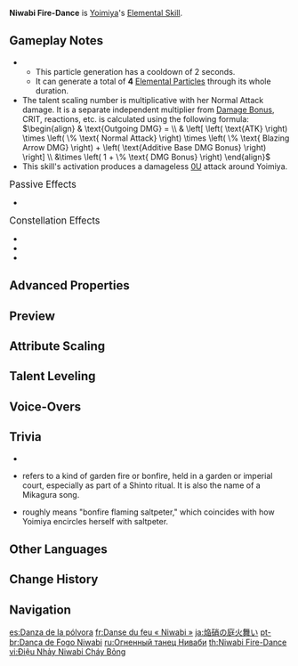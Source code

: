 {{Talent Infobox
|image         = Talent Niwabi Fire-Dance.png
|character     = Yoimiya
|type          = Elemental Skill
|info          = Yoimiya waves a sparkler and causes a ring of saltpeter to surround her.<br /><br />'''Niwabi Enshou'''<br />During this time, arrows fired by Yoimiya's Normal Attack will be Blazing Arrows, and their DMG will be increased and [[Elemental Infusion|converted]] to {{Color|Pyro DMG}}.<br />During this time, Normal Attack: [[Firework Flare-Up]] will not generate Kindling Arrows at Charge Level 2.<br /><br />This effect will deactivate when Yoimiya leaves the field.
|energyGen     = This skill generates '''1''' Elemental Particle when hit an enemies with a buffed attack; with a cooldown of 2 seconds.
|particles     = 1×4
|CD            = 18s
|duration      = 10s
|attr1         = Blazing Arrow DMG
|value1        = 137.9%-170.6% Normal Attack DMG
|utility1      = Conversion
|utility2      = Requires Staying on Field
|utility3      = Base DMG Multiplier
|utility4      = Normal Attack DMG Increase
}}
{{Description|"Niwabi" is a form of incense firework created by Yoimiya herself. Its ability to be lit without any prior training or preperation has made it a real hit. After many fire-related incidents, the [[Tenryou Commission]] ordered the use of "Niwabi" banned, but small bright sparks can often still be seen springing up at night. If seen from above, they look almost like little twinkling stars.}}
'''Niwabi Fire-Dance''' is [[Yoimiya]]'s [[Elemental Skill]].

==Gameplay Notes==
* {{TalentNote|particles|a converted attack|1}}
** This particle generation has a cooldown of 2 seconds.
** It can generate a total of '''4''' [[Elemental Particle]]s through its whole duration.
* The talent scaling number is multiplicative with her Normal Attack damage. It is a separate independent multiplier from [[Damage Bonus]], CRIT, reactions, etc. is calculated using the following formula:<br /><math>\begin{align} & \text{Outgoing DMG} = \\ & \left[ \left( \text{ATK} \right) \times \left( \% \text{ Normal Attack}   \right) \times \left( \% \text{ Blazing Arrow DMG}   \right) + \left( \text{Additive Base DMG Bonus} \right) \right] \\ &\times \left( 1 + \% \text{ DMG Bonus}  \right) \end{align}</math>
* This skill's activation produces a damageless [[0U]] {{Pyro}} attack around Yoimiya.

;<big>Passive Effects</big>
* {{TalentNote|character=Yoimiya|talent=Niwabi Fire-Dance|ascension|1|Tricks of the Trouble-Maker}}

;<big>Constellation Effects</big>
*{{TalentNote|constellation|3|Trickster's Flare}}
*{{TalentNote|constellation|4|Pyrotechnic Professional}}
*{{TalentNote|constellation|6|Naganohara Meteor Swarm}}

==Advanced Properties==
{{Advanced Properties
|title   = Activation Damagless Hit
|gu      = 0U
|icdtag  = none
|poise   = 60
|impulse = 3

|title2   = Converted Normal Attack 1-Hit A
|gu2      = 1U
|icdtag2  = Normal Attack
|icdtype2 = 2.5s/3 Hits
|poise2   = 8.1515
|impulse2 = 2

|title3   = Converted Normal Attack 1-Hit B
|gu3      = 1U
|icdtag3  = Normal Attack
|icdtype3 = 2.5s/3 Hits
|poise3   = 8.1515
|impulse3 = 2

|title4   = Converted Normal Attack 2-Hit
|gu4      = 1U
|icdtag4  = Normal Attack
|icdtype4 = 2.5s/3 Hits
|poise4   = 15.651
|impulse4 = 2

|title5   = Converted Normal Attack 3-Hit
|gu5      = 1U
|icdtag5  = Normal Attack
|icdtype5 = 2.5s/3 Hits
|poise5   = 19.98
|impulse5 = 2

|title6   = Converted Normal Attack 4-Hit A
|gu6      = 1U
|icdtag6  = Normal Attack
|icdtype6 = 2.5s/3 Hits
|poise6   = 10.656
|impulse6 = 2

|title7   = Converted Normal Attack 4-Hit B
|gu7      = 1U
|icdtag7  = Normal Attack
|icdtype7 = 2.5s/3 Hits
|poise7   = 10.656
|impulse7 = 2

|title8   = Converted Normal Attack 5-Hit
|gu8      = 1U
|icdtag8  = Normal Attack
|icdtype8 = 2.5s/3 Hits
|poise8   = 23.8428
|impulse8 = 2
}}

==Preview==
{{Preview
|file1=Niwabi Fire-Dance Press Preview
|caption1=Activate

|file2=Niwabi Fire-Dance Normal Preview
|caption2=Normal Attack In Niwabi Enshou State

|file3=Niwabi Fire-Dance Charged Preview
|caption3=Charged Attack In Niwabi Enshou State
}}

==Attribute Scaling==
{{Talent Scaling
|talentType=Elemental Skill
|levels=13
|order=blazingarrowdmg,duration,cd
|titles=Blazing Arrow DMG (% Normal Attack DMG),Duration,CD
|blazingarrowdmg_1=137.91
|blazingarrowdmg_2=140.18
|blazingarrowdmg_3=142.45
|blazingarrowdmg_4=145.40
|blazingarrowdmg_5=147.67
|blazingarrowdmg_6=149.94
|blazingarrowdmg_7=152.89
|blazingarrowdmg_8=155.84
|blazingarrowdmg_9=158.79
|blazingarrowdmg_10=161.74
|blazingarrowdmg_11=164.69
|blazingarrowdmg_12=167.65
|blazingarrowdmg_13=170.60
|duration=10s
|cd=18s
}}

==Talent Leveling==
{{Talent Upgrade|Yoimiya}}

==Voice-Overs==
{{Talent VO}}

==Trivia==
* {{TalentNote|clap}}
* {{Lang|Niwabi|ja=庭火}} refers to a kind of garden fire or bonfire, held in a garden or imperial court, especially as part of a Shinto ritual. It is also the name of a Mikagura{{Lang|ja=御神楽}} song.
* {{Lang|Niwabi Enshou|ja=庭火の焰硝|ja_rm=Niwabi no Enshou|zh=庭火焰硝|zh_rm=Tínghuǒ Yànxiāo}} roughly means "bonfire flaming saltpeter," which coincides with how Yoimiya encircles herself with saltpeter.

==Other Languages==
{{Other Languages
|en      = Niwabi Fire-Dance
|zhs     = 焰硝庭火舞
|zhs_rm  = Yàn Xiāo Tíng Huǒ Wǔ
|zht     = 焰硝庭火舞
|zht_rm  = Yàn Xiāo Tíng Huǒ Wǔ
|zh_tl   = Fire Dance of the Court of Flaming Saltpeter
|ja      = 焔硝の庭火舞い
|ja_rm   = Enshou no Niwabi Mai
|ja_tl   = Bonfire of Flaming Saltpeter Dance
|ko      = 염초 정화(庭火)의 춤
|ko_rm   = Yeomcho Jeonghwa-ui Chum
|ko_tl   = Niter Ritual Bonfire Dance
|es      = Danza de la pólvora
|es_tl   = Dance of Gunpowder
|fr      = Danse du feu « Niwabi »
|fr_tl   = Fire Dance "Niwabi"
|ru      = Огненный танец Ниваби
|ru_tl   = Niwabi Fire-Dance
|th      = Niwabi Fire-Dance
|vi      = Điệu Nhảy Niwabi Cháy Bỏng
|vi_tl   = Burning Niwabi Dance
|de      = Niwabi-Feuertanz
|de_tl   = Niwabi Fire-Dance
|id      = Niwabi Fire-Dance
|pt      = Dança de Fogo Niwabi
|pt_tl   = Fire Dance Niwabi
|tr      = Niwabi Ateş Dansı
|tr_tl   = Niwabi Fire-Dance
|it      = Danza del fuoco Niwabi
|it_tl   = Dance of the Fire Niwabi
}}

==Change History==
{{Change History|2.0}}
<!--
==References==
{{Reflist}}-->

==Navigation==
{{Talent Navbox|Yoimiya}}

[[es:Danza de la pólvora]]
[[fr:Danse du feu « Niwabi »]]
[[ja:焔硝の庭火舞い]]
[[pt-br:Dança de Fogo Niwabi]]
[[ru:Огненный танец Ниваби]]
[[th:Niwabi Fire-Dance]]
[[vi:Điệu Nhảy Niwabi Cháy Bỏng]]